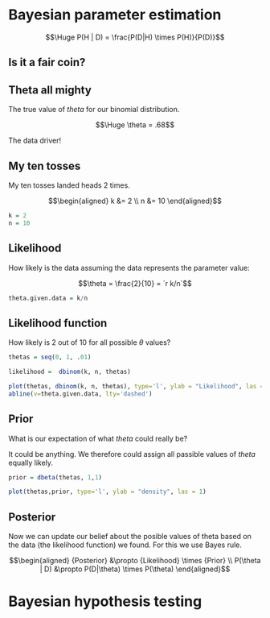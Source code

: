 # Bayesian parameter estimation {.section}

$$\Huge P(H | D) = \frac{P(D|H) \times P(H)}{P(D)}$$

## Is it a fair coin?

## Theta all mighty

The true value of $theta$ for our binomial distribution.

<style>
#MathJax-Span-8 { text-shadow: 0 0 3px rgb(217, 164, 65), 0 0 8px rgb(192, 168, 104); }
</style>

$$\Huge \theta = .68$$

The data driver!

## My ten tosses

My ten tosses landed heads 2 times.

$$\begin{aligned}
  k &= 2 \\
  n &= 10
  \end{aligned}$$
  
```r
k = 2
n = 10
```

## Likelihood

How likely is the data assuming the data represents the parameter value:

<style>
#MathJax-Span-8 { text-shadow: 0 0 3px rgb(217,164,65), 0 0 8px rgb(192,168,104); }
</style>

$$\theta = \frac{2}{10} = `r k/n`$$
```r
theta.given.data = k/n
```

## Likelihood function

How likely is 2 out of 10 for all possible $\theta$ values?

```r
thetas = seq(0, 1, .01)

likelihood =  dbinom(k, n, thetas)

plot(thetas, dbinom(k, n, thetas), type='l', ylab = "Likelihood", las = 1)
abline(v=theta.given.data, lty='dashed')
```

## Prior

What is our expectation of what $theta$ could really be?

It could be anything. We therefore could assign all passible values of $theta$ equally likely.

```r
prior = dbeta(thetas, 1,1)

plot(thetas,prior, type='l', ylab = "density", las = 1)
```

## Posterior

Now we can update our belief about the posible values of theta based on the data (the likelihood function) we found. For this we use Bayes rule.

$$\begin{aligned}
  {Posterior} &\propto {Likelihood} \times {Prior} \\
  P(\theta | D) &\propto P(D|\theta) \times P(\theta)
  \end{aligned}$$

# Bayesian hypothesis testing {.section}
